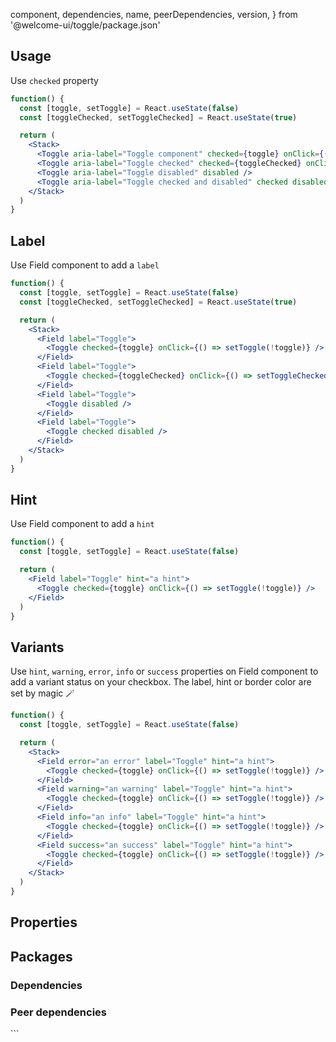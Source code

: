 
  component,
  dependencies,
  name,
  peerDependencies,
  version,
} from '@welcome-ui/toggle/package.json'

<showcase
  version={version}
  name={name}
  component={component}
  description="Allows user to activate or deactivate an option."
/>

## Usage

Use `checked` property

```jsx
function() {
  const [toggle, setToggle] = React.useState(false)
  const [toggleChecked, setToggleChecked] = React.useState(true)

  return (
    <Stack>
      <Toggle aria-label="Toggle component" checked={toggle} onClick={() => setToggle(!toggle)} />
      <Toggle aria-label="Toggle checked" checked={toggleChecked} onClick={() => setToggleChecked(!toggleChecked)} />
      <Toggle aria-label="Toggle disabled" disabled />
      <Toggle aria-label="Toggle checked and disabled" checked disabled />
    </Stack>
  )
}
```

## Label

Use Field component to add a `label`

```jsx
function() {
  const [toggle, setToggle] = React.useState(false)
  const [toggleChecked, setToggleChecked] = React.useState(true)

  return (
    <Stack>
      <Field label="Toggle">
        <Toggle checked={toggle} onClick={() => setToggle(!toggle)} />
      </Field>
      <Field label="Toggle">
        <Toggle checked={toggleChecked} onClick={() => setToggleChecked(!toggleChecked)} />
      </Field>
      <Field label="Toggle">
        <Toggle disabled />
      </Field>
      <Field label="Toggle">
        <Toggle checked disabled />
      </Field>
    </Stack>
  )
}
```

## Hint

Use Field component to add a `hint`

```jsx
function() {
  const [toggle, setToggle] = React.useState(false)

  return (
    <Field label="Toggle" hint="a hint">
      <Toggle checked={toggle} onClick={() => setToggle(!toggle)} />
    </Field>
  )
}
```

## Variants

Use `hint`, `warning`, `error`, `info` or `success` properties on Field component to add a variant status on your checkbox. The label, hint or border color are set by magic 🪄

```jsx
function() {
  const [toggle, setToggle] = React.useState(false)

  return (
    <Stack>
      <Field error="an error" label="Toggle" hint="a hint">
        <Toggle checked={toggle} onClick={() => setToggle(!toggle)} />
      </Field>
      <Field warning="an warning" label="Toggle" hint="a hint">
        <Toggle checked={toggle} onClick={() => setToggle(!toggle)} />
      </Field>
      <Field info="an info" label="Toggle" hint="a hint">
        <Toggle checked={toggle} onClick={() => setToggle(!toggle)} />
      </Field>
      <Field success="an success" label="Toggle" hint="a hint">
        <Toggle checked={toggle} onClick={() => setToggle(!toggle)} />
      </Field>
    </Stack>
  )
}
```

## Properties

<props propTypes={props.propTypes.Toggle} />

## Packages

### Dependencies

<dependencies dependencies={dependencies} />

### Peer dependencies

<dependencies dependencies={peerDependencies} />

<pagination />
```
